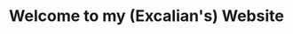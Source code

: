 ---
title: Welcome to my (Excalian's) Website
description: The homepage of my website
template: splash
hero:
  tagline: The homepage of my website (at www.excalian.com)
  image:
    file: ../../../public/large_logo.png
  actions:
    - text: Look Around
      link: /start-here
      icon: right-arrow
      variant: primary
    - text: View Blog
      link: /blog
      icon: document
      variant: secondary
---
